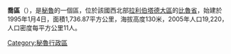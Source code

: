 '''喬區'''（{{lang-es|Distrito de Chao}}），是[[秘魯|秘魯]]的一個區，位於該國西北部[[拉利伯塔德大區|拉利伯塔德大區]]的[[比魯省|比魯省]]，始建於1995年1月4日，面積1,736.87平方公里，海拔高度130米，2005年人口19,220，人口密度每平方公里11人。

{{Peru-geo-stub}}
[[Category:秘魯行政區|Category:秘魯行政區]]